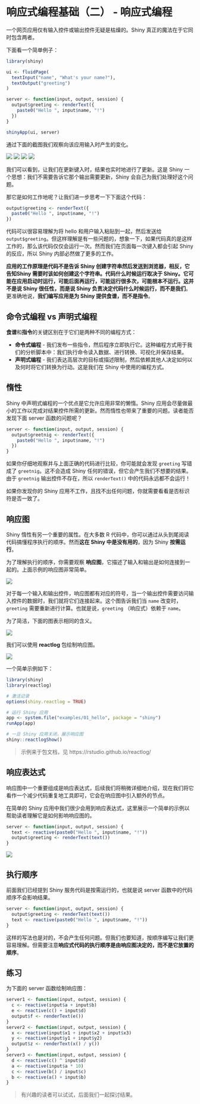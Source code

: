 # 响应式编程基础（二） - 响应式编程

一个网页应用仅有输入控件或输出控件无疑是枯燥的。Shiny 真正的魔法在于它同时包含两者。


下面看一个简单例子：

```r
library(shiny)

ui <- fluidPage(
  textInput("name", "What's your name?"),
  textOutput("greeting")
)

server <- function(input, output, session) {
  output$greeting <- renderText({
    paste0("Hello ", input$name, "!")
  })
}

shinyApp(ui, server)
```

通过下面的截图我们观察向该应用输入时产生的变化。

![](https://d33wubrfki0l68.cloudfront.net/a86c6d3163a798bc0dcaf8dc12cf25951ff1df36/64612/screenshots/basic-reactivity/connection-1.png)
![](https://d33wubrfki0l68.cloudfront.net/25d7fea6d0b5dc9d5eabb7805b9fa9ffeb44f924/6dec1/screenshots/basic-reactivity/connection-2.png)
![](https://d33wubrfki0l68.cloudfront.net/c3fe8884ae913b7b332321241d000fa76b7d3538/8719c/screenshots/basic-reactivity/connection-3.png)
![](https://d33wubrfki0l68.cloudfront.net/df6040074837f5f6411dfe5a29d40b6d3d37e2d4/a16c5/screenshots/basic-reactivity/connection-4.png)


我们可以看到，让我们在更新键入时，结果也实时地进行了更新。这是 Shiny 一个思想：我们不需要告诉它那个输出需要更新，Shiny 会自己为我们处理好这个问题。

那它是如何工作地呢？让我们进一步思考一下下面这个代码：


```r
output$greeting <- renderText({
  paste0("Hello ", input$name, "!")
})
```

代码可以很容易理解为将 hello 和用户输入粘贴到一起，然后发送给 `output$greeting`。但这样理解是有一些问题的，想象一下，如果代码真的是这样工作的，那么该代码仅仅会运行一次。然而我们在页面每一次键入都会引起 Shiny 的反应，所以 Shiny 内部必然做了更多的工作。

**应用的工作原理是代码不是告诉 Shiny 创建字符串然后发送到浏览器，相反，它告知Shiny 需要时该如何创建这个字符串。代码什么时候运行取决于 Shiny。它可能在应用启动时运行，可能后面再运行，可能运行很多次，可能根本不运行。这并不是说 Shiny 很任性，而是说 Shiny 负责决定代码什么时候运行，而不是我们**。更准确地说，**我们编写应用是为 Shiny 提供食谱，而不是指令**。

## 命令式编程 vs 声明式编程

**食谱**和**指令**的关键区别在于它们是两种不同的编程方式：

- **命令式编程** - 我们发布一些指令，然后程序立即执行它。这种编程方式用于我们的分析脚本中：我们执行命令读入数据、进行转换、可视化并保存结果。
- **声明式编程** - 我们表达高层次的目标或描述限制，然后依赖其他人决定如何以及何时将它们转换为行动。这是我们在 Shiny 中使用的编程方式。

## 惰性

Shiny 中声明式编程的一个优点是它允许应用非常的懒惰。Shiny 应用会尽量做最小的工作以完成对结果控件所需的更新。然而惰性也带来了重要的问题。读者能否发现下面 server 函数的问题呢？

```r
server <- function(input, output, session) {
  output$greetnig <- renderText({
    paste0("Hello ", input$name, "!")
  })
}
```

如果你仔细地观察并与上面正确的代码进行比较，你可能就会发现 `greeting` 写错成了 `greetnig`。这不会造成 Shiny 任何的错误，但它会产生我们不想要的结果。由于 `greetnig` 输出控件不存在，所以 `renderText()` 中的代码永远都不会运行！

如果你发现你的 Shiny 应用不工作，且找不出任何问题，你就需要看看是否标识符是否一致了。

## 响应图

Shiny 惰性有另一个重要的属性。在大多数 R 代码中，你可以通过从头到尾阅读代码搞懂程序执行的顺序。然而**这在 Shiny 中是没有用的**，因为 Shiny **按需运行**。

为了理解执行的顺序，你需要观察 **响应图**，它描述了输入和输出是如何连接到一起的。上面示例的响应图非常简单。

![](https://d33wubrfki0l68.cloudfront.net/5c5072b4c68d256fd83ec93217282b8680bd5e2c/8861f/diagrams/basic-reactivity/graph-1b.png)

对于每一个输入和输出控件，响应图都有对应的符号，当一个输出控件需要访问输入控件的数据时，我们就将它们连接起来。这个图告诉我们当 `name` 改变时，`greeting` 需要重新进行计算。也就是说，`greeting` （响应式）依赖于 `name`。

为了简洁，下面的图表示相同的含义。

![](https://d33wubrfki0l68.cloudfront.net/440750b044f8576efab767ca67f78000a5c54820/a6f63/diagrams/basic-reactivity/graph-1a.png)

我们可以使用 **reactlog** 包绘制响应图。

![](http://rstudio.github.io/reactlog/readme-images/pythagoras.gif)

一个简单示例如下：

```r
library(shiny)
library(reactlog)

# 激活记录
options(shiny.reactlog = TRUE)

# 运行 Shiny 应用
app <- system.file("examples/01_hello", package = "shiny")
runApp(app)

# 一旦 Shiny 应用关闭，展示响应图
shiny::reactlogShow()
```

> 示例来于包文档，见 https://rstudio.github.io/reactlog/

## 响应表达式

响应图中一个重要组成是响应表达式，后续我们将稍微详细地介绍，现在我们将它看作一个减少代码重复地工具即可，它会在响应图中引入额外的节点。

在简单的 Shiny 应用中我们很少会用到响应表达式，这里展示一个简单的示例以帮助读者理解它是如何影响响应图的。

```r
server <- function(input, output, session) {
  text <- reactive(paste0("Hello ", input$name, "!"))
  output$greeting <- renderText(text())
}
```

![](https://d33wubrfki0l68.cloudfront.net/3861827107854f459c0b3c980ce52e9bd7e42ec6/97f98/diagrams/basic-reactivity/graph-2b.png)

## 执行顺序

前面我们已经提到 Shiny 服务代码是按需运行的，也就是说 server 函数中的代码顺序不会影响结果。

```r
server <- function(input, output, session) {
  output$greeting <- renderText(text())
  text <- reactive(paste0("Hello ", input$name, "!"))
}
```

这样的写法也是对的，不会产生任何问题。但我们也要知道，按顺序编写让我们更容易理解。但需要注意**响应式代码的执行顺序是由响应图决定的，而不是它放置的顺序**。

## 练习

为下面的 server 函数绘制响应图：

```r
server1 <- function(input, output, session) {
  c <- reactive(input$a + input$b)
  e <- reactive(c() + input$d)
  output$f <- renderText(e())
}
server2 <- function(input, output, session) {
  x <- reactive(input$x1 + input$x2 + input$x3)
  y <- reactive(input$y1 + input$y2)
  output$z <- renderText(x() / y())
}
server3 <- function(input, output, session) {
  d <- reactive(c() ^ input$d)
  a <- reactive(input$a * 10)
  c <- reactive(b() / input$c) 
  b <- reactive(a() + input$b)
}
```

> 有兴趣的读者可以试试，后面我们一起探讨结果。